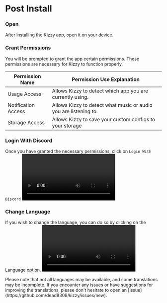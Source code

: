 
# Post Install

<div className="steps-container">

### Open
After installing the Kizzy app, open it on your device.

### Grant Permissions
You will be prompted to grant the app certain permissions. These permissions are necessary for Kizzy to function properly.

| Permission Name | Permission Use Explanation |
|-----------------|----------------------------|
| Usage Access | Allows Kizzy to detect which app you are currently using. |
| Notification Access | Allows Kizzy to detect what music or audio you are listening to. |
| Storage Access | Allows Kizzy to save your custom configs to your storage|


### Login With Discord
Once you have granted the necessary permissions, click on `Login With Discord`
<Video url="/quickstart/login-with-discord.gif"/>

### Change Language
If you wish to change the language, you can do so by clicking on the Language option.
<Video url="/quickstart/change-language.gif"/>

<Callout type="warning">
Please note that not all languages may be available, and some translations may be incomplete. If you encounter any issues or have suggestions for improving the translations, please don't hesitate to open an [issue](https://github.com/dead8309/kizzy/issues/new).
</Callout>

</div>

